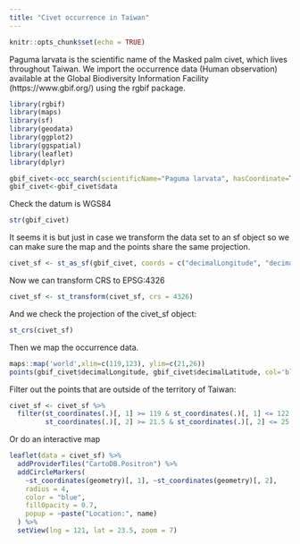 ```yaml
---
title: "Civet occurrence in Taiwan"
---
```


```r
knitr::opts_chunk$set(echo = TRUE)
```



Paguma larvata is the scientific name of the Masked palm civet, which lives throughout Taiwan. We import the occurrence data (Human observation) available at the Global Biodiversity Information Facility (https://www.gbif.org/) using the rgbif package.

```r
library(rgbif)
library(maps)
library(sf)
library(geodata)
library(ggplot2)
library(ggspatial)
library(leaflet)
library(dplyr)
```


```r
gbif_civet<-occ_search(scientificName="Paguma larvata", hasCoordinate=T, basisOfRecord='HUMAN_OBSERVATION', limit=1000)
gbif_civet<-gbif_civet$data
```
Check the datum is WGS84

```r
str(gbif_civet)
```

It seems it is but just in case we transform the data set to an sf object so we can make sure the map and the points share the same projection.

```r
civet_sf <- st_as_sf(gbif_civet, coords = c("decimalLongitude", "decimalLatitude"), crs = 4326)
```

Now we can transform CRS to EPSG:4326

```r
civet_sf <- st_transform(civet_sf, crs = 4326)
```

And we check the projection of the civet_sf object:

```r
st_crs(civet_sf)
```


Then we map the occurrence data.
```r
maps::map('world',xlim=c(119,123), ylim=c(21,26))
points(gbif_civet$decimalLongitude, gbif_civet$decimalLatitude, col='blue',  pch=19)
```


Filter out the points that are outside of the territory of Taiwan:
```r
civet_sf <- civet_sf %>%
  filter(st_coordinates(.)[, 1] >= 119 & st_coordinates(.)[, 1] <= 122.5 &
         st_coordinates(.)[, 2] >= 21.5 & st_coordinates(.)[, 2] <= 25.5)
```



Or do an interactive map

```r
leaflet(data = civet_sf) %>%
  addProviderTiles("CartoDB.Positron") %>%  
  addCircleMarkers(
    ~st_coordinates(geometry)[, 1], ~st_coordinates(geometry)[, 2],  
    radius = 4,
    color = "blue",
    fillOpacity = 0.7,
    popup = ~paste("Location:", name)  
  ) %>%
  setView(lng = 121, lat = 23.5, zoom = 7)  
```

